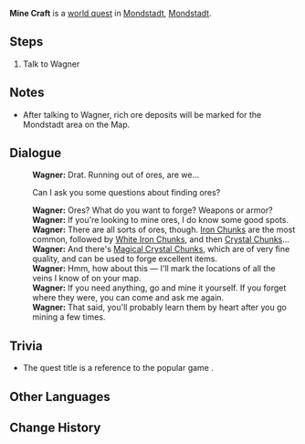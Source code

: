 {{Quest Infobox
|id            = 70651
|type          = World
|region        = Mondstadt
|area          = Starfell Valley
|summary       = [[Wagner]] explains the existence of [[Magical Crystal Chunk]]s and helps the Traveler locate some [[Mining Outcrops|rich ore deposits]].
|startLocation = [[City of Mondstadt|Mondstadt]], [[Mondstadt]]
|mora          = 100,000
|other         = {{Card|Mystic Enhancement Ore|3}}
*Unlocks [[Rich Ore Reserve]]
|characters    = Traveler; Wagner
}}

'''Mine Craft''' is a [[world quest]] in [[City of Mondstadt|Mondstadt]], [[Mondstadt]].

==Steps==
# Talk to Wagner

==Notes==
* After talking to Wagner, rich ore deposits will be marked for the Mondstadt area on the Map.

==Dialogue==
{{Quest Description|Mining is not an easy task... But perhaps [[Mondstadt]]'s blacksmith, [[Wagner]], might have some tips for you...}}
{{Dialogue start}}
:'''Wagner:''' Drat. Running out of ores, are we...
:{{DIcon}} Can I ask you some questions about finding ores?
:'''Wagner:''' Ores? What do you want to forge? Weapons or armor?
:'''Wagner:''' If you're looking to mine ores, I do know some good spots.
:'''Wagner:''' There are all sorts of ores, though. [[Iron Chunk]]s are the most common, followed by [[White Iron Chunk]]s, and then [[Crystal Chunk]]s...
:'''Wagner:''' And there's [[Magical Crystal Chunk]]s, which are of very fine quality, and can be used to forge excellent items.
:'''Wagner:''' Hmm, how about this &mdash; I'll mark the locations of all the veins I know of on your map.
:'''Wagner:''' If you need anything, go and mine it yourself. If you forget where they were, you can come and ask me again.
:'''Wagner:''' That said, you'll probably learn them by heart after you go mining a few times.
{{Dialogue end}}

==Trivia==
*The quest title is a reference to the popular game ''{{w|Minecraft}}''.

==Other Languages==
{{Other Languages
|en      = Mine Craft
|zhs     = 采矿之道
|zhs_rm  = Cǎikuàng zhī Dào
|zht     = 採礦之道
|zht_rm  = Cǎikuàng zhī Dào
|zh_tl   = The Way of Mining
|ja      = 採掘の道
|ja_rm   = Saikutsu no Michi
|ja_tl   = Mining Path
|ko      = 채광의 길
|ko_rm   = 
|ko_tl   = 
|es      = El arte de la minería
|es_tl   = 
|fr      = L'art de miner
|fr_tl   = The Art of Mining
|ru      = Шахтёрское ремесло
|ru_tl   = 
|th      = เคล็ดลับการขุดแร่
|th_rm   = 
|th_tl   = 
|vi      = Con Đường Khai Khoáng
|vi_tl   = 
|de      = Minenabenteuer
|de_tl   = Mines Adventure
|id      = Cara Menambang
|id_tl   = How to Mine
|pt      = Arte da Mineração
|pt_tl   = 
}}

==Change History==
{{Change History|1.1}}
